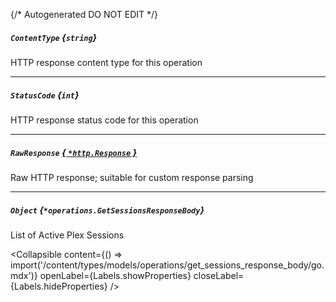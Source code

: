 {/* Autogenerated DO NOT EDIT  */}

##### `ContentType` *{`string`}*
HTTP response content type for this operation

---
##### `StatusCode` *{`int`}*
HTTP response status code for this operation

---
##### `RawResponse` [*{ `*http.Response` }*](https://pkg.go.dev/net/http#Response)
Raw HTTP response; suitable for custom response parsing

---
##### `Object` *{`*operations.GetSessionsResponseBody`}*
List of Active Plex Sessions

<Collapsible content={() => import('/content/types/models/operations/get_sessions_response_body/go.mdx')} openLabel={Labels.showProperties} closeLabel={Labels.hideProperties} />



